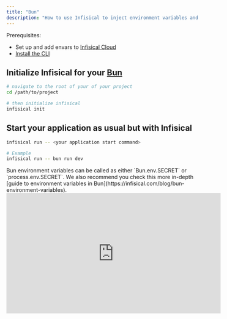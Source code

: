 ```yaml
---
title: "Bun"
description: "How to use Infisical to inject environment variables and secrets into a Bun app."
---
```


Prerequisites:

- Set up and add envars to [Infisical Cloud](https://app.infisical.com)
- [Install the CLI](/cli/overview)

## Initialize Infisical for your [Bun](https://bun.sh)

```bash
# navigate to the root of your of your project 
cd /path/to/project

# then initialize infisical
infisical init
```

## Start your application as usual but with Infisical

```bash
infisical run -- <your application start command>

# Example
infisical run -- bun run dev
```

<Info>
  Bun environment variables can be called as either `Bun.env.SECRET` or `process.env.SECRET`. We also recommend you check this more in-depth [guide to environment variables in Bun](https://infisical.com/blog/bun-environment-variables).
</Info>

<iframe width="560" height="315" src="https://www.youtube.com/embed/m1NNVuiP07M?si=wJtdQdhQ2ylGeRI8" title="YouTube video player" frameborder="0" allow="accelerometer; autoplay; clipboard-write; encrypted-media; gyroscope; picture-in-picture; web-share" allowfullscreen></iframe>